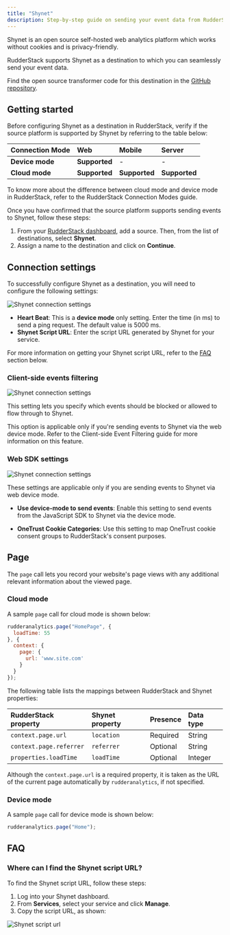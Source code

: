 ```yaml
---
title: "Shynet"
description: Step-by-step guide on sending your event data from RudderStack to Shynet.
---
```


Shynet is an open source self-hosted web analytics platform which works without cookies and is privacy-friendly.

RudderStack supports Shynet as a destination to which you can seamlessly send your event data.

<div class="infoBlock">
Find the open source transformer code for this destination in the <a href="https://github.com/rudderlabs/rudder-transformer/tree/master/src/v0/destinations/shynet">GitHub repository</a>.
</div>

## Getting started

Before configuring Shynet as a destination in RudderStack, verify if the source platform is supported by Shynet by referring to the table below:

| **Connection Mode** | **Web** | **Mobile** | **Server** |
| :--- | :--- | :--- | :--- |
| **Device mode** | **Supported**  | - | - |
| **Cloud mode** | **Supported**  | **Supported** | **Supported** |

<div class="infoBlock">
To know more about the difference between cloud mode and device mode in RudderStack, refer to the <Link to="/destinations/rudderstack-connection-modes/">RudderStack Connection Modes</Link> guide.
</div>

Once you have confirmed that the source platform supports sending events to Shynet, follow these steps:

1. From your [RudderStack dashboard](https://app.rudderstack.com/), add a source. Then, from the list of destinations, select **Shynet**.
2. Assign a name to the destination and click on **Continue**.

## Connection settings

To successfully configure Shynet as a destination, you will need to configure the following settings:

<img src="../../assets/event-stream-destinations/shynet-connection-settings.png" alt="Shynet connection settings"/>

- **Heart Beat**: This is a **device mode** only setting. Enter the time (in ms) to send a ping request. The default value is 5000 ms.
- **Shynet Script URL**: Enter the script URL generated by Shynet for your service.

<div class="infoBlock">
For more information on getting your Shynet script URL, refer to the <a href="#faq">FAQ</a> section below.
</div>

### Client-side events filtering

<img src="../../assets/event-stream-destinations/shynet-connection-settings-2.png" alt="Shynet connection settings"/>

This setting lets you specify which events should be blocked or allowed to flow through to Shynet.

<div class="infoBlock">
This option is applicable only if you're sending events to Shynet via the web device mode. Refer to the <Link to="/sources/event-streams/sdks/event-filtering/">Client-side Event Filtering</Link> guide for more information on this feature.
</div>

### Web SDK settings

<img src="../../assets/event-stream-destinations/shynet-connection-settings-3.png" alt="Shynet connection settings"/>

These settings are applicable only if you are sending events to Shynet via web device mode.

- **Use device-mode to send events**: Enable this setting to send events from the JavaScript SDK to Shynet via the <Link to="/destinations/rudderstack-connection-modes/#device-mode">device mode</Link>.

- **OneTrust Cookie Categories**: Use this setting to map <Link to="/sources/sdks/rudderstack-javascript-sdk/consent-managers/onetrust/">OneTrust</Link> cookie consent groups to RudderStack's consent purposes.

## Page 

The <Link to="/event-spec/standard-events/page">`page`</Link> call lets you record your website's page views with any additional relevant information about the viewed page.

### Cloud mode

A sample `page` call for <Link to="/destinations/rudderstack-connection-modes/#cloud-mode">cloud mode</Link> is shown below:

```javascript
rudderanalytics.page("HomePage", {
  loadTime: 55
}, {
  context: {
    page: {
      url: 'www.site.com'
    }
  }
});
```

The following table lists the mappings between RudderStack and Shynet properties:

| RudderStack property | Shynet property | Presence | Data type | 
| :----------------- | :--------------- |:--------------- |:--------------- |
| `context.page.url`        | `location`      | Required | String |
| `context.page.referrer`   | `referrer`     | Optional  | String |
| `properties.loadTime`     | `loadTime`      | Optional | Integer |

<div class="infoBlock">
Although the <code class="inline-code">context.page.url</code> is a required property, it is taken as the URL of the current page automatically by <code class="inline-code">rudderanalytics</code>, if not specified.
</div>

### Device mode

A sample `page` call for <Link to="/destinations/rudderstack-connection-modes/#device-mode">device mode</Link> is shown below:

```javascript
rudderanalytics.page("Home");
```

## FAQ

### Where can I find the Shynet script URL?

To find the Shynet script URL, follow these steps:
1. Log into your Shynet dashboard.
2. From **Services**, select your service and click **Manage**.
3. Copy the script URL, as shown:

<img src="../../assets/event-stream-destinations/shynet-script-url.png" alt="Shynet script url"/>
